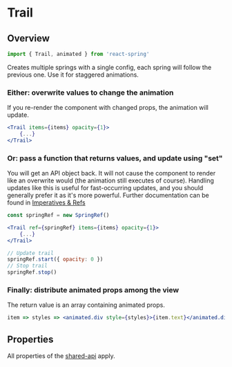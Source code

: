 # Trail

## Overview

```js
import { Trail, animated } from 'react-spring'
```

Creates multiple springs with a single config, each spring will follow the previous one. Use it for staggered animations.

### Either: overwrite values to change the animation

If you re-render the component with changed props, the animation will update.

```jsx
<Trail items={items} opacity={1}>
    {...}
</Trail>
```

### Or: pass a function that returns values, and update using "set"

You will get an API object back. It will not cause the component to render like an overwrite would (the animation still executes of course). Handling updates like this is useful for fast-occurring updates, and you should generally prefer it as it's more powerful. Further documentation can be found in [Imperatives & Refs](/common/imperatives-and-refs#api-methods)

```jsx
const springRef = new SpringRef()

<Trail ref={springRef} items={items} opacity={1}>
    {...}
</Trail>

// Update trail
springRef.start({ opacity: 0 })
// Stop trail
springRef.stop()
```

### Finally: distribute animated props among the view

The return value is an array containing animated props.

```jsx
item => styles => <animated.div style={styles}>{item.text}</animated.div>
```

## Properties

All properties of the [shared-api](/common/props) apply.
